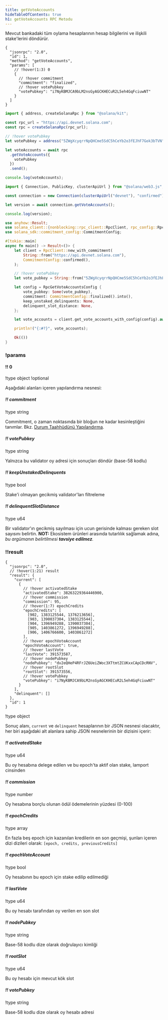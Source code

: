 ```yaml
---
title: getVoteAccounts
hideTableOfContents: true
h1: getVoteAccounts RPC Metodu
---
```


Mevcut bankadaki tüm oylama hesaplarının hesap bilgilerini ve ilişkili
stake'lerini döndürür.

<APIMethod>

```jsonc !!request curl
{
  "jsonrpc": "2.0",
  "id": 1,
  "method": "getVoteAccounts",
  "params": [
    // !hover(1:3) 0
    {
      // !hover commitment
      "commitment": "finalized",
      // !hover votePubkey
      "votePubkey": "i7NyKBMJCA9bLM2nsGyAGCKHECuR2L5eh4GqFciuwNT"
    }
  ]
}
```

```ts !!request title="Kit"
import { address, createSolanaRpc } from "@solana/kit";

const rpc_url = "https://api.devnet.solana.com";
const rpc = createSolanaRpc(rpc_url);

// !hover votePubkey
let votePubkey = address("5ZWgXcyqrrNpQHCme5SdC5hCeYb2o3fEJhF7Gok3bTVN");

let voteAccounts = await rpc
  .getVoteAccounts({
    votePubkey
  })
  .send();

console.log(voteAccounts);
```

```ts !!request title="web3.js"
import { Connection, PublicKey, clusterApiUrl } from "@solana/web3.js";

const connection = new Connection(clusterApiUrl("devnet"), "confirmed");

let version = await connection.getVoteAccounts();

console.log(version);
```

```rs !!request title="Rust"
use anyhow::Result;
use solana_client::{nonblocking::rpc_client::RpcClient, rpc_config::RpcGetVoteAccountsConfig};
use solana_sdk::commitment_config::CommitmentConfig;

#[tokio::main]
async fn main() -> Result<()> {
    let client = RpcClient::new_with_commitment(
        String::from("https://api.devnet.solana.com"),
        CommitmentConfig::confirmed(),
    );

    // !hover votePubkey
    let vote_pubkey = String::from("5ZWgXcyqrrNpQHCme5SdC5hCeYb2o3fEJhF7Gok3bTVN");

    let config = RpcGetVoteAccountsConfig {
        vote_pubkey: Some(vote_pubkey),
        commitment: CommitmentConfig::finalized().into(),
        keep_unstaked_delinquents: None,
        delinquent_slot_distance: None,
    };

    let vote_accounts = client.get_vote_accounts_with_config(config).await?;

    println!("{:#?}", vote_accounts);

    Ok(())
}
```

### !params

#### !! 0

!type object
!optional

Aşağıdaki alanları içeren yapılandırma nesnesi:

##### !! commitment

!type string

Commitment, o zaman noktasında bir bloğun ne kadar kesinleştiğini tanımlar. Bkz.
[Durum Taahhüdünü Yapılandırma](/docs/rpc#configuring-state-commitment).

##### !! votePubkey

!type string

Yalnızca bu validator oy adresi için sonuçları döndür (base-58 kodlu)

##### !! keepUnstakedDelinquents

!type bool

Stake'i olmayan gecikmiş validator'ları filtreleme

##### !! delinquentSlotDistance

!type u64

Bir validator'ın gecikmiş sayılması için ucun gerisinde kalması gereken slot
sayısını belirtin. **NOT:** Ekosistem ürünleri arasında tutarlılık sağlamak
adına, _bu argümanın belirtilmesi **tavsiye edilmez**._

### !!result

```jsonc !response
{
  "jsonrpc": "2.0",
  // !hover(1:21) result
  "result": {
    "current": [
      {
        // !hover activatedStake
        "activatedStake": 38263229364446900,
        // !hover commission
        "commission": 95,
        // !hover(1:7) epochCredits
        "epochCredits": [
          [902, 1383125544, 1376213656],
          [903, 1390037304, 1383125544],
          [904, 1396949288, 1390037304],
          [905, 1403861272, 1396949288],
          [906, 1406766600, 1403861272]
        ],
        // !hover epochVoteAccount
        "epochVoteAccount": true,
        // !hover lastVote
        "lastVote": 391573587,
        // !hover nodePubkey
        "nodePubkey": "dv2eQHeP4RFrJZ6UeiZWoc3XTtmtZCUKxxCApCDcRNV",
        // !hover rootSlot
        "rootSlot": 391573556,
        // !hover votePubkey
        "votePubkey": "i7NyKBMJCA9bLM2nsGyAGCKHECuR2L5eh4GqFciuwNT"
      }
    ],
    "delinquent": []
  },
  "id": 1
}
```

!type object

Sonuç alanı, `current` ve `delinquent` hesaplarının bir JSON nesnesi olacaktır,
her biri aşağıdaki alt alanlara sahip JSON nesnelerinin bir dizisini içerir:

##### !! activatedStake

!type u64

Bu oy hesabına delege edilen ve bu epoch'ta aktif olan stake, lamport cinsinden

##### !! commission

!type number

Oy hesabına borçlu olunan ödül ödemelerinin yüzdesi (0-100)

##### !! epochCredits

!type array

En fazla beş epoch için kazanılan kredilerin en son geçmişi, şunları içeren dizi
dizileri olarak: `[epoch, credits, previousCredits]`

##### !! epochVoteAccount

!type bool

Oy hesabının bu epoch için stake edilip edilmediği

##### !! lastVote

!type u64

Bu oy hesabı tarafından oy verilen en son slot

##### !! nodePubkey

!type string

Base-58 kodlu dize olarak doğrulayıcı kimliği

##### !! rootSlot

!type u64

Bu oy hesabı için mevcut kök slot

##### !! votePubkey

!type string

Base-58 kodlu dize olarak oy hesabı adresi

</APIMethod>
